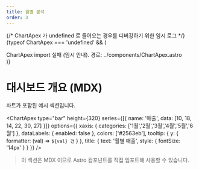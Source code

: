 ```yaml
---
title: 월별 분석
order: 3
---
```


{/* ChartApex 가 undefined 로 들어오는 경우를 디버깅하기 위한 임시 로그 */}
{typeof ChartApex === 'undefined' && (
  <div style={{padding:'0.75rem',border:'1px solid #f87171',background:'#fef2f2',color:'#991b1b',borderRadius:'0.5rem'}}>
    ChartApex import 실패 (임시 안내). 경로: ../components/ChartApex.astro
  </div>
)}

# 대시보드 개요 (MDX)

차트가 포함된 예시 섹션입니다.

<ChartApex
  type="bar"
  height={320}
  series={[{ name: '매출', data: [10, 18, 14, 22, 30, 27] }]}
  options={{
    xaxis: { categories: ['1월','2월','3월','4월','5월','6월'] },
    dataLabels: { enabled: false },
    colors: ['#2563eb'],
    tooltip: { y: { formatter: (val) => `${val} 건` } },
    title: { text: '월별 매출', style: { fontSize: '14px' } }
  }}
/>

> 이 섹션은 MDX 이므로 Astro 컴포넌트를 직접 임포트해 사용할 수 있습니다.
